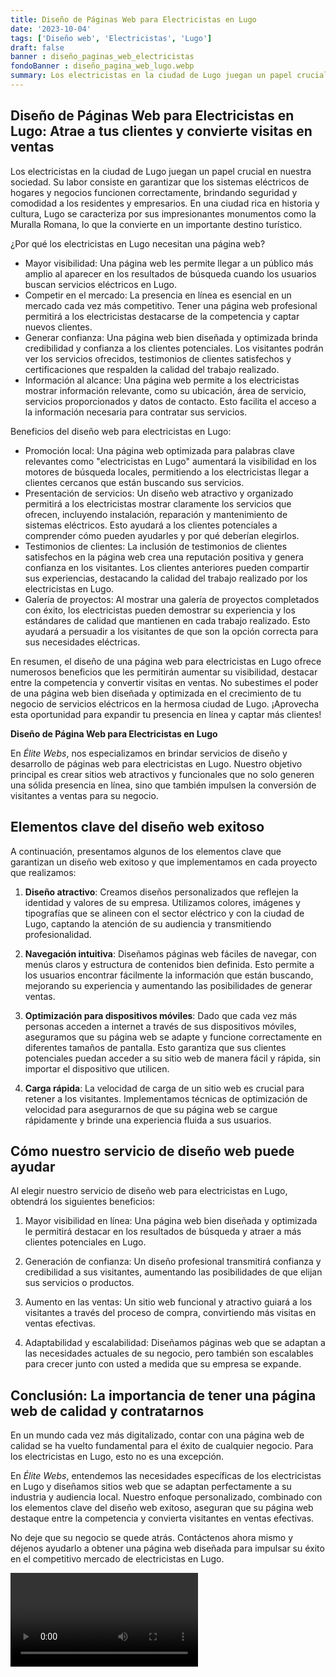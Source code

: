 ```yaml
---
title: Diseño de Páginas Web para Electricistas en Lugo
date: '2023-10-04'
tags: ['Diseño web', 'Electricistas', 'Lugo']
draft: false
banner : diseño_paginas_web_electricistas
fondoBanner : diseño_pagina_web_lugo.webp
summary: Los electricistas en la ciudad de Lugo juegan un papel crucial en nuestra sociedad. Su labor consiste en garantizar que los sistemas eléctricos de hogares y negocios funcionen correctamente, brindando seguridad y comodidad a los residentes y empresarios. En una ciudad rica en historia y cultura, Lugo se caracteriza por sus impresionantes monumentos como la Muralla Romana, lo que la convierte en un importante destino turístico. 
---
```


## Diseño de Páginas Web para Electricistas en Lugo: Atrae a tus clientes y convierte visitas en ventas

Los electricistas en la ciudad de Lugo juegan un papel crucial en nuestra sociedad. Su labor consiste en garantizar que los sistemas eléctricos de hogares y negocios funcionen correctamente, brindando seguridad y comodidad a los residentes y empresarios. En una ciudad rica en historia y cultura, Lugo se caracteriza por sus impresionantes monumentos como la Muralla Romana, lo que la convierte en un importante destino turístico. 

¿Por qué los electricistas en Lugo necesitan una página web?

- Mayor visibilidad: Una página web les permite llegar a un público más amplio al aparecer en los resultados de búsqueda cuando los usuarios buscan servicios eléctricos en Lugo.
- Competir en el mercado: La presencia en línea es esencial en un mercado cada vez más competitivo. Tener una página web profesional permitirá a los electricistas destacarse de la competencia y captar nuevos clientes.
- Generar confianza: Una página web bien diseñada y optimizada brinda credibilidad y confianza a los clientes potenciales. Los visitantes podrán ver los servicios ofrecidos, testimonios de clientes satisfechos y certificaciones que respalden la calidad del trabajo realizado.
- Información al alcance: Una página web permite a los electricistas mostrar información relevante, como su ubicación, área de servicio, servicios proporcionados y datos de contacto. Esto facilita el acceso a la información necesaria para contratar sus servicios.

Beneficios del diseño web para electricistas en Lugo:

- Promoción local: Una página web optimizada para palabras clave relevantes como "electricistas en Lugo" aumentará la visibilidad en los motores de búsqueda locales, permitiendo a los electricistas llegar a clientes cercanos que están buscando sus servicios.
- Presentación de servicios: Un diseño web atractivo y organizado permitirá a los electricistas mostrar claramente los servicios que ofrecen, incluyendo instalación, reparación y mantenimiento de sistemas eléctricos. Esto ayudará a los clientes potenciales a comprender cómo pueden ayudarles y por qué deberían elegirlos.
- Testimonios de clientes: La inclusión de testimonios de clientes satisfechos en la página web crea una reputación positiva y genera confianza en los visitantes. Los clientes anteriores pueden compartir sus experiencias, destacando la calidad del trabajo realizado por los electricistas en Lugo.
- Galería de proyectos: Al mostrar una galería de proyectos completados con éxito, los electricistas pueden demostrar su experiencia y los estándares de calidad que mantienen en cada trabajo realizado. Esto ayudará a persuadir a los visitantes de que son la opción correcta para sus necesidades eléctricas.

En resumen, el diseño de una página web para electricistas en Lugo ofrece numerosos beneficios que les permitirán aumentar su visibilidad, destacar entre la competencia y convertir visitas en ventas. No subestimes el poder de una página web bien diseñada y optimizada en el crecimiento de tu negocio de servicios eléctricos en la hermosa ciudad de Lugo. ¡Aprovecha esta oportunidad para expandir tu presencia en línea y captar más clientes!

<GifSeo />

<Cta />

**Diseño de Página Web para Electricistas en Lugo**

En *Élite Webs*, nos especializamos en brindar servicios de diseño y desarrollo de páginas web para electricistas en Lugo. Nuestro objetivo principal es crear sitios web atractivos y funcionales que no solo generen una sólida presencia en línea, sino que también impulsen la conversión de visitantes a ventas para su negocio.

## Elementos clave del diseño web exitoso

A continuación, presentamos algunos de los elementos clave que garantizan un diseño web exitoso y que implementamos en cada proyecto que realizamos:

1. **Diseño atractivo**: Creamos diseños personalizados que reflejen la identidad y valores de su empresa. Utilizamos colores, imágenes y tipografías que se alineen con el sector eléctrico y con la ciudad de Lugo, captando la atención de su audiencia y transmitiendo profesionalidad.

2. **Navegación intuitiva**: Diseñamos páginas web fáciles de navegar, con menús claros y estructura de contenidos bien definida. Esto permite a los usuarios encontrar fácilmente la información que están buscando, mejorando su experiencia y aumentando las posibilidades de generar ventas.

3. **Optimización para dispositivos móviles**: Dado que cada vez más personas acceden a internet a través de sus dispositivos móviles, aseguramos que su página web se adapte y funcione correctamente en diferentes tamaños de pantalla. Esto garantiza que sus clientes potenciales puedan acceder a su sitio web de manera fácil y rápida, sin importar el dispositivo que utilicen.

4. **Carga rápida**: La velocidad de carga de un sitio web es crucial para retener a los visitantes. Implementamos técnicas de optimización de velocidad para asegurarnos de que su página web se cargue rápidamente y brinde una experiencia fluida a sus usuarios.

## Cómo nuestro servicio de diseño web puede ayudar

Al elegir nuestro servicio de diseño web para electricistas en Lugo, obtendrá los siguientes beneficios:

1. Mayor visibilidad en línea: Una página web bien diseñada y optimizada le permitirá destacar en los resultados de búsqueda y atraer a más clientes potenciales en Lugo.

2. Generación de confianza: Un diseño profesional transmitirá confianza y credibilidad a sus visitantes, aumentando las posibilidades de que elijan sus servicios o productos.

3. Aumento en las ventas: Un sitio web funcional y atractivo guiará a los visitantes a través del proceso de compra, convirtiendo más visitas en ventas efectivas.

4. Adaptabilidad y escalabilidad: Diseñamos páginas web que se adaptan a las necesidades actuales de su negocio, pero también son escalables para crecer junto con usted a medida que su empresa se expande.

## Conclusión: La importancia de tener una página web de calidad y contratarnos

En un mundo cada vez más digitalizado, contar con una página web de calidad se ha vuelto fundamental para el éxito de cualquier negocio. Para los electricistas en Lugo, esto no es una excepción. 

En *Élite Webs*, entendemos las necesidades específicas de los electricistas en Lugo y diseñamos sitios web que se adaptan perfectamente a su industria y audiencia local. Nuestro enfoque personalizado, combinado con los elementos clave del diseño web exitoso, aseguran que su página web destaque entre la competencia y convierta visitantes en ventas efectivas.

No deje que su negocio se quede atrás. Contáctenos ahora mismo y déjenos ayudarlo a obtener una página web diseñada para impulsar su éxito en el competitivo mercado de electricistas en Lugo.

<Video />

<CtaBot job='Electricistas' city='Lugo'/>

<Gmaps query='Lugo+españa+maps' />